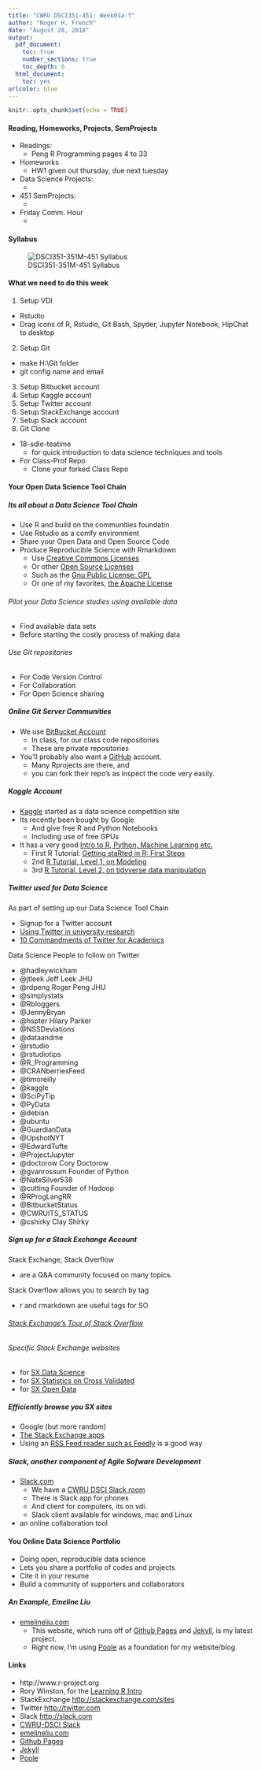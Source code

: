 ```yaml
---
title: "CWRU DSCI351-451: Week01a-f"
author: "Roger H. French"
date: "August 28, 2018"
output: 
  pdf_document:
    toc: true
    number_sections: true
    toc_depth: 6
  html_document:
    toc: yes
urlcolor: blue
---
```


```r
knitr::opts_chunk$set(echo = TRUE)
```

 \setcounter{section}{1}
 \setcounter{subsection}{1}
 \setcounter{subsubsection}{1}
 
 <!-- 
 How to make comments inside Rmarkdown
# Script Name: My class notes template for Fall 2018
# Purpose: This is a template Rmd file to start a new class from
# Authors: Roger H. French
# License: Creative Commons Attribution-ShareAlike 4.0 International License.
##########
# Latest Changelog Entires:
# v0.00.01 - Filename.Rmd - Roger French started this blank Rmd script
-->

<!-- Or on a single line like this -->
 

#### Reading, Homeworks, Projects, SemProjects

  - Readings: 
    - Peng R Programming pages 4 to 33
  - Homeworks
    - HW1 given out thursday, due next tuesday
  - Data Science Projects: 
      - 
  - 451 SemProjects:  
      - 
  - Friday Comm. Hour
      - 

#### Syllabus

![DSCI351-351M-451 Syllabus](./figs/syllabus.png)

#### What we need to do this week

  1. Setup VDI
  
  - Rstudio
  - Drag icons of R, Rstudio, Git Bash, Spyder, Jupyter Notebook, HipChat to desktop 
  2. Setup Git
  
  - make H:\\Git folder
  - git config name and email
  3. Setup Bitbucket account 
  4. Setup Kaggle account
  5. Setup Twitter account
  6. Setup StackExchange account
  7. Setup Slack account
  8. Git Clone
  
  - 18-sdle-teatime
    - for quick introduction to data science techniques and tools
  - For Class-Prof Repo
    - Clone your forked Class Repo

#### Your Open Data Science Tool Chain

##### Its all about a Data Science Tool Chain

  - Use R and build on the communities foundatin
  - Use Rstudio as a comfy environment
  - Share your Open Data and Open Source Code
  - Produce Reproducible Science with Rmarkdown  
    + Use [Creative Commons Licenses](https://creativecommons.org/)
    + Or other [Open Source Licenses](https://en.wikipedia.org/wiki/Comparison_of_free_and_open-source_software_licenses)
    + Such as the [Gnu Public License: GPL](https://en.wikipedia.org/wiki/GNU_General_Public_License)
    - Or one of my favorites, [the Apache License](https://en.wikipedia.org/wiki/Apache_License)

###### Pilot your Data Science studies using available data

  - Find available data sets
  - Before starting the costly process of making data

###### Use Git repositories

  - For Code Version Control
  - For Collaboration
  - For Open Science sharing
  
##### Online Git Server Communities

  - We use [BitBucket Account](http://bitbucket.org)
    - In class, for our class code repositories
    - These are private repositories
  - You'll probably also want a [GitHub](http://github.com/) account.
    - Many Rprojects are there, and 
    - you can fork their repo's as inspect the code very easily.

##### Kaggle Account

  - [Kaggle](http://www.kaggle.com) started as a data science competition site
  - Its recently been bought by Google
    - And give free R and Python Notebooks
    - Including use of free GPUs
  - It has a very good [Intro to R, Python, Machine Learning etc.](https://www.kaggle.com/learn/overview)
    - First R Tutorial: [Getting staRted in R: First Steps](https://www.kaggle.com/rtatman/getting-started-in-r-first-steps/)
    - 2nd [R Tutorial, Level 1, on Modeling](https://www.kaggle.com/learn/r)
    - 3rd [R Tutorial, Level 2, on tidyverse data manipulation](https://www.kaggle.com/rtatman/manipulating-data-with-the-tidyverse) 

##### Twitter used for Data Science

As part of setting up our Data Science Tool Chain

  - Signup for a Twitter account 
  - [Using Twitter in university research](http://blogs.lse.ac.uk/impactofsocialsciences/files/2011/11/Published-Twitter_Guide_Sept_2011.pdf)
  - [10 Commandments of Twitter for Academics](http://chronicle.com/article/10-Commandments-of-Twitter-for/131813/)

Data Science People to follow on Twitter

  - @hadleywickham 
  - @jtleek Jeff Leek JHU
  - @rdpeng Roger Peng JHU  
  - @simplystats
  - @Rbloggers
  - @JennyBryan 
  - @hspter Hilary Parker
  - @NSSDeviations
  - @dataandme
  - @rstudio
  - @rstudiotips
  - @R_Programming 
  - @CRANberriesFeed
  - @timoreilly
  - @kaggle
  - @SciPyTip
  - @PyData
  - @debian
  - @ubuntu
  - @GuardianData
  - @UpshotNYT
  - @EdwardTufte
  - @ProjectJupyter
  - @doctorow Cory Doctorow
  - @gvanrossum Founder of Python
  - @NateSilver538
  - @cutting  Founder of Hadoop
  - @RProgLangRR
  - @BitbucketStatus
  - @CWRUITS_STATUS
  - @cshirky Clay Shirky

##### Sign up for a Stack Exchange Account

Stack Exchange, Stack Overflow

  - are a Q&A community focused on many topics.  

Stack Overflow allows you to search by tag

  - r and rmarkdown are useful tags for SO

###### [Stack Exchange's Tour of Stack Overflow](http://stackoverflow.com/tour)  

###### Specific Stack Exchange websites

  - for [SX Data Science](https://datascience.stackexchange.com/)                             
  - for [SX Statistics on Cross Validated](http://stats.stackexchange.com/) 
  - for [SX Open Data](http://opendata.stackexchange.com/)             

##### Efficiently browse you SX sites

  - Google (but more random)
  - [The Stack Exchange apps](http://stackapps.com/) 
  - Using an [RSS Feed reader such as Feedly](http://feedly.com/i/latest) is a good way


##### Slack, another component of Agile Sofware Development

  - [Slack.com](https://slack.com/)
    - We have a [CWRU DSCI Slack room](http://cwru-dsci.slack.com)
    - There is Slack app for phones
    - And client for computers, its on vdi.
    - Slack client available for windows, mac and Linux
  - an online collaboration tool

#### You Online Data Science Portfolio

  - Doing open, reproducible data science
  - Lets you share a portfolio of codes and projects
  - Cite it in your resume
  - Build a community of supporters and collaborators
  
##### An Example, Emeline Liu

  - [emelineliu.com](http://emelineliu.com/)
    -  This website, which runs off of [Github Pages](https://pages.github.com/) and [Jekyll](https://jekyllrb.com/), is my latest project. 
    - Right now, I'm using [Poole](http://getpoole.com/) as a foundation for my website/blog.

#### Links
 
  - http://www.r-project.org 
  - Rory Winston, for the [Learning R Intro](http://www.theresearchkitchen.com/archives/1017)
  - StackExchange [http://stackexchange.com/sites](http://stackexchange.com/sites)
  - Twitter [http://twitter.com](http://twitter.com)
  - Slack [http://slack.com](http://slack.com)
  - [CWRU-DSCI Slack](http://cwru-dsci.slack.com) 
  - [emelineliu.com](http://emelineliu.com/)
  - [Github Pages](https://pages.github.com/) 
  - [Jekyll](https://jekyllrb.com/)
  - [Poole](http://getpoole.com/)

